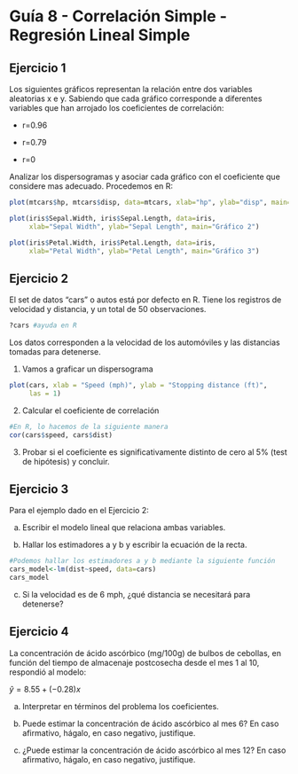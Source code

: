 # Guía 8 - Correlación Simple - Regresión Lineal Simple

## Ejercicio 1

Los siguientes gráficos representan la relación entre dos variables aleatorias x e y. 
Sabiendo que cada gráfico corresponde a diferentes variables que han arrojado los coeficientes de correlación:

* r=0.96

* r=0.79

* r=0

Analizar los dispersogramas y asociar cada gráfico con el coeficiente que considere mas adecuado. 
Procedemos en R: 

```r
plot(mtcars$hp, mtcars$disp, data=mtcars, xlab="hp", ylab="disp", main="Gráfico 1")
```

```r
plot(iris$Sepal.Width, iris$Sepal.Length, data=iris, 
     xlab="Sepal Width", ylab="Sepal Length", main="Gráfico 2")
```

```r
plot(iris$Petal.Width, iris$Petal.Length, data=iris, 
     xlab="Petal Width", ylab="Petal Length", main="Gráfico 3")
```





## Ejercicio 2 

El set de datos "cars" o autos está por defecto en R. Tiene los registros de velocidad y distancia, y un total de 50 observaciones. 
```r
?cars #ayuda en R
```
Los datos corresponden a la velocidad de los automóviles y las distancias tomadas para detenerse. 

1. Vamos a graficar un dispersograma

```r
plot(cars, xlab = "Speed (mph)", ylab = "Stopping distance (ft)",
     las = 1)
```

2. Calcular el coeficiente de correlación

```r
#En R, lo hacemos de la siguiente manera
cor(cars$speed, cars$dist)
```

3. Probar si el coeficiente es significativamente distinto de cero al 5% (test de hipótesis) y concluir. 



## Ejercicio 3

Para el ejemplo dado en el Ejercicio 2:

a. Escribir el modelo lineal que relaciona ambas variables. 

b. Hallar los estimadores a y b y escribir la ecuación de la recta. 
```r
#Podemos hallar los estimadores a y b mediante la siguiente función
cars_model<-lm(dist~speed, data=cars)
cars_model
```


c. Si la velocidad es de 6 mph, ¿qué distancia se necesitará para detenerse?


## Ejercicio 4

La concentración de ácido ascórbico (mg/100g) de bulbos de cebollas, en función del tiempo de almacenaje postcosecha desde el mes 1 al 10, respondió al modelo:

$\hat{y} = 8.55 + (-0.28) x$



a. Interpretar en términos del problema los coeficientes. 

b. Puede estimar la concentración de ácido ascórbico al mes 6? En caso afirmativo, hágalo, en caso negativo, justifique. 

c. ¿Puede estimar la concentración de ácido ascórbico al mes 12? En caso afirmativo, hágalo, en caso negativo, justifique. 



